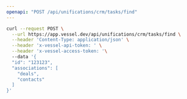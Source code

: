 ```yaml
---
openapi: "POST /api/unifications/crm/tasks/find"
---
```


<RequestExample>

```bash Request
curl --request POST \
  --url https://app.vessel.dev/api/unifications/crm/tasks/find \
  --header 'Content-Type: application/json' \
  --header 'x-vessel-api-token: ' \
  --header 'x-vessel-access-token: '\ 
  --data '{
  "id": "123123",
  "associations": [
    "deals",
    "contacts"
  ]
}'
```

</RequestExample>


      